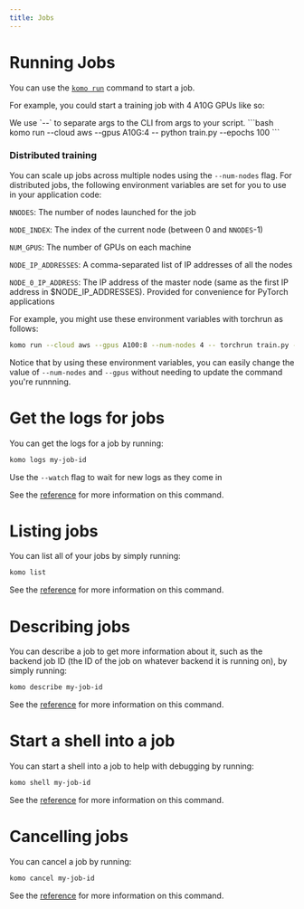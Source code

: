 ```yaml
---
title: Jobs
---
```


# Running Jobs

You can use the [`komo run`](./komo-cli-reference/command/run) command to start a job.

For example, you could start a training job with 4 A10G GPUs like so:

<Info>
We use `--` to separate args to the CLI from args to your script.
</Info>
```bash
komo run --cloud aws --gpus A10G:4 -- python train.py --epochs 100
```

### Distributed training

You can scale up jobs across multiple nodes using the `--num-nodes` flag. For distributed jobs,
the following environment variables are set for you to use in your application code:

`NNODES`: The number of nodes launched for the job

`NODE_INDEX`: The index of the current node (between 0 and `NNODES`-1)

`NUM_GPUS`: The number of GPUs on each machine

`NODE_IP_ADDRESSES`: A comma-separated list of IP addresses of all the nodes

`NODE_0_IP_ADDRESS`: The IP address of the master node (same as the first IP address in $NODE_IP_ADDRESSES). Provided for convenience for PyTorch applications

For example, you might use these environment variables with torchrun as follows:

```bash
komo run --cloud aws --gpus A100:8 --num-nodes 4 -- torchrun train.py --nnodes \$NNODES --rdzv-endpoint \$NODE_0_IP_ADDRESS --rdzv-backend c10d --nproc-per-node \$NUM_GPUS train.py --epochs 100
```

Notice that by using these environment variables, you can easily change the value of `--num-nodes` and `--gpus` without needing to update the command you're runnning.

# Get the logs for jobs

You can get the logs for a job by running:

```bash
komo logs my-job-id
```

<Tip>Use the `--watch` flag to wait for new logs as they come in</Tip>

See the [reference](./komo-cli-reference/command/logs) for more information on this command.

# Listing jobs

You can list all of your jobs by simply running:

```bash
komo list
```

See the [reference](./komo-cli-reference/command/list) for more information on this command.

# Describing jobs

You can describe a job to get more information about it, such as the backend job ID
(the ID of the job on whatever backend it is running on), by simply running:

```bash
komo describe my-job-id
```

See the [reference](./komo-cli-reference/command/describe) for more information on this command.

# Start a shell into a job

You can start a shell into a job to help with debugging by running:

```bash
komo shell my-job-id
```

See the [reference](./komo-cli-reference/command/shell) for more information on this command.

# Cancelling jobs

You can cancel a job by running:

```bash
komo cancel my-job-id
```

See the [reference](./komo-cli-reference/command/cancel) for more information on this command.